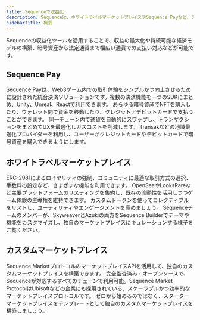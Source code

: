 ```yaml
---
title: Sequenceで収益化
description: Sequenceは、ホワイトラベルマーケットプレイスやSequence Payなど、ブロックチェーン対応ゲームを収益化するためのさまざまなオプションを提供しています。
sidebarTitle: 概要
---
```


Sequenceの収益化ツールを活用することで、収益の最大化や持続可能な経済モデルの構築、暗号資産から法定通貨まで幅広い通貨での支払い対応などが可能です。

## Sequence Pay

<CardGroup cols={2}>
  <Card title="概要" icon="cart-plus" href="/solutions/payments/overview">
    Sequence Payは、Web3ゲーム内での取引体験をシンプルかつ向上させるために設計された統合決済ソリューションです。複数の決済機能を一つのSDKにまとめ、Unity、Unreal、Reactで利用できます。
  </Card>

  <Card title="チェックアウト" icon="credit-card" href="/sdk/web/wallet-sdk/embedded/guides/checkout">
    あらゆる暗号資産でNFTを購入したり、ウォレット間で資金を移動したり、クレジット／デビットカードで支払うことができます。
  </Card>

  <Card title="Smart Swaps" icon="right-left" href="/sdk/web/wallet-sdk/embedded/guides/smart-swaps">
    同一チェーン内で通貨を自動的にスワップし、トランザクションをまとめてUXを最適化しガスコストを削減します。
  </Card>

  <Card title="法定通貨オンランプ" icon="money-bill-wave" href="/sdk/web/wallet-sdk/embedded/guides/on-ramp">
    Transakなどの地域最適化プロバイダーを利用し、ユーザーがクレジットカードやデビットカードで暗号資産を購入できるようにします。
  </Card>
</CardGroup>

## ホワイトラベルマーケットプレイス

<CardGroup cols={2}>
  <Card title="ロイヤリティの強制" icon="store" href="/solutions/payments/marketplace/overview">
    ERC-2981によるロイヤリティの強制、コミュニティに最適な取引方式の選択、手数料の設定など、さまざまな機能を利用できます。
  </Card>

  <Card title="リスティングの集約" icon="layer-group" href="/solutions/payments/marketplace/hosted/">
    OpenSeaやLooksRareなど主要プラットフォームのリスティングを集約し、既存の流動性を活用しつつゲーム体験の主導権を維持できます。
  </Card>

  <Card title="カスタムトークンの活用" icon="coins" href="/solutions/payments/marketplace/hosted/">
    カスタムトークンを使ってコレクティブルをリストし、ユーティリティやエンゲージメントを高めましょう。
  </Card>

  <Card title="ビデオウォークスルー" icon="video" href="/solutions/payments/marketplace/hosted#watch-a-marketplace-be-launched-in-minutes">
    Sequenceチームのメンバーが、SkyweaverとAzukiの両方をSequence Builderでテーマや機能をカスタマイズし、独自のマーケットプレイスにキュレーションする様子をご覧ください。
  </Card>
</CardGroup>

## カスタムマーケットプレイス

<CardGroup cols={2}>
  <Card title="マーケットプレイスAPI" icon="hammer" href="/api-references/marketplace/endpoints">
    Sequence MarketプロトコルのマーケットプレイスAPIを活用して、独自のカスタムマーケットプレイスを構築できます。
  </Card>

  <Card title="Sequence Marketプロトコル" icon="code-branch" href="https://github.com/0xsequence/marketplace-contracts/tree/master">
    完全監査済み・オープンソースで、Sequenceが対応するすべてのチェーンで利用可能。Sequence Market ProtocolはUbisoftなどの企業にも採用されている、スケーラブルかつ効率的なマーケットプレイスプロトコルです。
  </Card>

  <Card title="スターターマーケットプレイス" icon="rocket" href="/solutions/payments/marketplace/custom">
    ゼロから始めるのではなく、スターターマーケットプレイスをテンプレートとして独自のカスタムマーケットプレイスを構築しましょう。
  </Card>
</CardGroup>